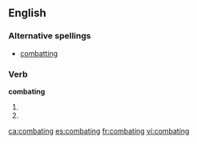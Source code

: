 ==English==

===Alternative spellings===
*[[combatting]]

===Verb===
'''combating'''

# {{past of|[[combat]]}}
# {{alternative spelling of|[[combatting]]}}

[[ca:combating]]
[[es:combating]]
[[fr:combating]]
[[vi:combating]]